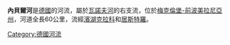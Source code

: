 {{Infobox river
  | name              = Nebel 
  | image             = Nebel (Fluss) Fischtreppe 2008-04-12 002a.jpg
  | image_caption     =[[霍彭拉德|霍彭拉德]]附近的[[鱼道|鱼道]]
  | source1_location  = [[梅克伦堡|梅克伦堡]] 
  | mouth_location    = [[瓦诺夫河|瓦诺夫河]]
  | mouth_coordinates = {{coord|53|50|57|N|11|59|52|E|display=inline,title}}
|progression=[[瓦诺夫河|瓦诺夫河]]→[[波罗的海|波罗的海]]
  | basin_countries   = [[德国|德国]]
  | length            = {{convert|60|km|abbr=on}}
  | source1_elevation = 
  | discharge1_avg    = 
  | basin_size        = 
}}

'''內貝爾河'''是[[德國|德國]]的河流，屬於[[瓦諾夫河|瓦諾夫河]]的右支流，位於[[梅克倫堡-前波美拉尼亞州|梅克倫堡-前波美拉尼亞州]]，河道全長60公里，流經[[濱湖克拉科|濱湖克拉科]]和[[居斯特羅|居斯特羅]]。

{{Germany-geo-stub}}
[[Category:德國河流|Category:德國河流]]